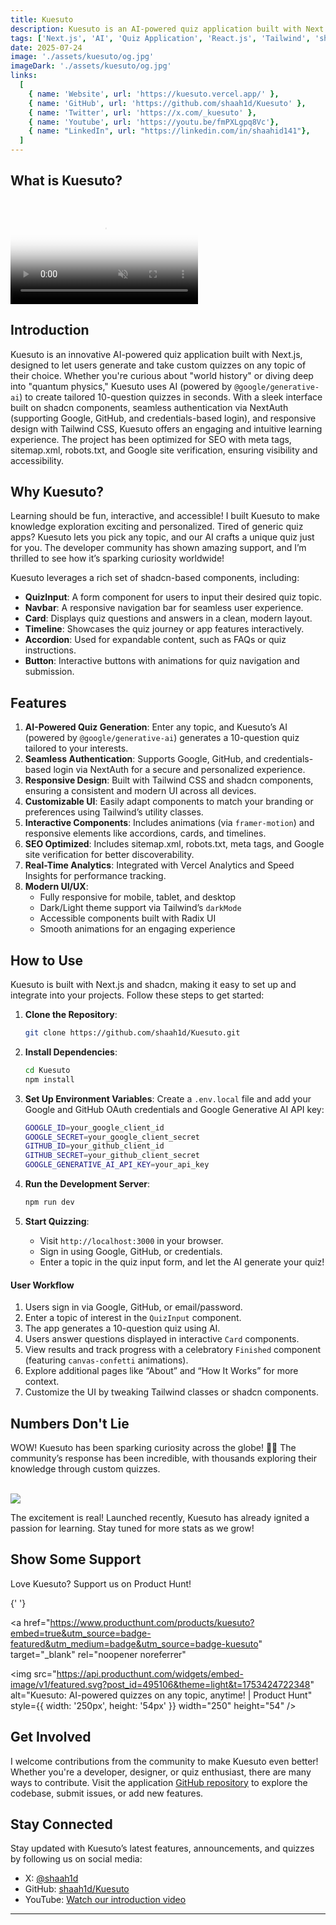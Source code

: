 ```yaml
---
title: Kuesuto
description: Kuesuto is an AI-powered quiz application built with Next.js, enabling users to generate and test themselves on custom quizzes for any topic. Powered by modern UI components and seamless authentication, it offers an engaging and interactive learning experience.
tags: ['Next.js', 'AI', 'Quiz Application', 'React.js', 'Tailwind', 'shadcn']
date: 2025-07-24
image: './assets/kuesuto/og.jpg'
imageDark: './assets/kuesuto/og.jpg'
links:
  [ 
    { name: 'Website', url: 'https://kuesuto.vercel.app/' },
    { name: 'GitHub', url: 'https://github.com/shaah1d/Kuesuto' },
    { name: 'Twitter', url: 'https://x.com/_kuesuto' },
    { name: 'Youtube', url: 'https://youtu.be/fmPXLgpq8Vc'},
    { name: "LinkedIn", url: "https://linkedin.com/in/shaahid141"},
  ]
---
```


## What is Kuesuto?

<br />
<video
  muted
  autoPlay
  loop
  className="w-full aspect-video"
  poster="./assets/kuesuto/og.jpg"
>
  <source src="https://res.cloudinary.com/dv6t6t4lp/video/upload/v1753463725/kuesuto.mp4" />
</video>

## Introduction

Kuesuto is an innovative AI-powered quiz application built with Next.js, designed to let users generate and take custom quizzes on any topic of their choice. Whether you're curious about "world history" or diving deep into "quantum physics," Kuesuto uses AI (powered by `@google/generative-ai`) to create tailored 10-question quizzes in seconds. With a sleek interface built on shadcn components, seamless authentication via NextAuth (supporting Google, GitHub, and credentials-based login), and responsive design with Tailwind CSS, Kuesuto offers an engaging and intuitive learning experience. The project has been optimized for SEO with meta tags, sitemap.xml, robots.txt, and Google site verification, ensuring visibility and accessibility.

## Why Kuesuto?

Learning should be fun, interactive, and accessible! I built Kuesuto to make knowledge exploration exciting and personalized. Tired of generic quiz apps? Kuesuto lets you pick any topic, and our AI crafts a unique quiz just for you. The developer community has shown amazing support, and I’m thrilled to see how it’s sparking curiosity worldwide!



Kuesuto leverages a rich set of shadcn-based components, including:
- **QuizInput**: A form component for users to input their desired quiz topic.
- **Navbar**: A responsive navigation bar for seamless user experience.
- **Card**: Displays quiz questions and answers in a clean, modern layout.
- **Timeline**: Showcases the quiz journey or app features interactively.
- **Accordion**: Used for expandable content, such as FAQs or quiz instructions.
- **Button**: Interactive buttons with animations for quiz navigation and submission.

## Features

1. **AI-Powered Quiz Generation**: Enter any topic, and Kuesuto’s AI (powered by `@google/generative-ai`) generates a 10-question quiz tailored to your interests.
2. **Seamless Authentication**: Supports Google, GitHub, and credentials-based login via NextAuth for a secure and personalized experience.
3. **Responsive Design**: Built with Tailwind CSS and shadcn components, ensuring a consistent and modern UI across all devices.
4. **Customizable UI**: Easily adapt components to match your branding or preferences using Tailwind’s utility classes.
5. **Interactive Components**: Includes animations (via `framer-motion`) and responsive elements like accordions, cards, and timelines.
6. **SEO Optimized**: Includes sitemap.xml, robots.txt, meta tags, and Google site verification for better discoverability.
7. **Real-Time Analytics**: Integrated with Vercel Analytics and Speed Insights for performance tracking.
8. **Modern UI/UX**:
   - Fully responsive for mobile, tablet, and desktop
   - Dark/Light theme support via Tailwind’s `darkMode`
   - Accessible components built with Radix UI
   - Smooth animations for an engaging experience

## How to Use

Kuesuto is built with Next.js and shadcn, making it easy to set up and integrate into your projects. Follow these steps to get started:

1. **Clone the Repository**:
   ```bash
   git clone https://github.com/shaah1d/Kuesuto.git
   ```

2. **Install Dependencies**:
   ```bash
   cd Kuesuto
   npm install
   ```

3. **Set Up Environment Variables**:
   Create a `.env.local` file and add your Google and GitHub OAuth credentials and Google Generative AI API key:
   ```bash
   GOOGLE_ID=your_google_client_id
   GOOGLE_SECRET=your_google_client_secret
   GITHUB_ID=your_github_client_id
   GITHUB_SECRET=your_github_client_secret
   GOOGLE_GENERATIVE_AI_API_KEY=your_api_key
   ```

4. **Run the Development Server**:
   ```bash
   npm run dev
   ```

5. **Start Quizzing**:
   - Visit `http://localhost:3000` in your browser.
   - Sign in using Google, GitHub, or credentials.
   - Enter a topic in the quiz input form, and let the AI generate your quiz!

#### User Workflow

1. Users sign in via Google, GitHub, or email/password.
2. Enter a topic of interest in the `QuizInput` component.
3. The app generates a 10-question quiz using AI.
4. Users answer questions displayed in interactive `Card` components.
5. View results and track progress with a celebratory `Finished` component (featuring `canvas-confetti` animations).
6. Explore additional pages like “About” and “How It Works” for more context.
7. Customize the UI by tweaking Tailwind classes or shadcn components.

## Numbers Don't Lie

WOW! Kuesuto has been sparking curiosity across the globe! 🚀🔥 The community’s response has been incredible, with thousands exploring their knowledge through custom quizzes.

<br />
<div className="flex flex-col justify-between w-full">
  <img src="./assets/kuesuto/num.png" />
</div>


The excitement is real! Launched recently, Kuesuto has already ignited a passion for learning. Stay tuned for more stats as we grow!

## Show Some Support

Love Kuesuto? Support us on Product Hunt!

{' '}

<a
  href="https://www.producthunt.com/products/kuesuto?embed=true&utm_source=badge-featured&utm_medium=badge&utm_source=badge-kuesuto"
  target="_blank"
  rel="noopener noreferrer"
>
  <img
    src="https://api.producthunt.com/widgets/embed-image/v1/featured.svg?post_id=495106&theme=light&t=1753424722348"
    alt="Kuesuto: AI-powered quizzes on any topic, anytime! | Product Hunt"
    style={{ width: '250px', height: '54px' }}
    width="250"
    height="54"
  />
</a>


## Get Involved

I welcome contributions from the community to make Kuesuto even better! Whether you're a developer, designer, or quiz enthusiast, there are many ways to contribute. Visit the application [GitHub repository](https://github.com/shaah1d/Kuesuto) to explore the codebase, submit issues, or add new features.

## Stay Connected

Stay updated with Kuesuto’s latest features, announcements, and quizzes by following us on social media:

- X: [@shaah1d](https://x.com/shaah1d)
- GitHub: [shaah1d/Kuesuto](https://github.com/shaah1d/Kuesuto)
- YouTube: [Watch our introduction video](https://youtu.be/fmPXLgpq8Vc)
---